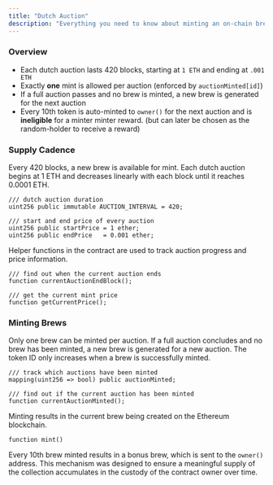 ```yaml
---
title: "Dutch Auction"
description: "Everything you need to know about minting an on-chain brew during a dutch auction"
---
```


### Overview

- Each dutch auction lasts 420 blocks, starting at `1 ETH` and ending at  `.001 ETH`
- Exactly **one** mint is allowed per auction (enforced by `auctionMinted[id]`)
- If a full auction passes and no brew is minted, a new brew is generated for the next auction
- Every 10th token is auto-minted to `owner()` for the next auction and is **ineligible** for a minter  minter reward. (but can later be chosen as the random-holder to receive a reward)

### Supply Cadence

Every 420 blocks, a new brew is available for mint. Each dutch auction begins at 1 ETH and decreases linearly with each block until it reaches 0.0001 ETH.

```solidity
/// dutch auction duration
uint256 public immutable AUCTION_INTERVAL = 420;

/// start and end price of every auction
uint256 public startPrice = 1 ether;
uint256 public endPrice   = 0.001 ether;
```

Helper functions in the contract are used to track auction progress and price information.

```solidity
/// find out when the current auction ends
function currentAuctionEndBlock();

/// get the current mint price
function getCurrentPrice();
```

### Minting Brews

Only one brew can be minted per auction.  If a full auction concludes and no brew has been minted, a new brew is generated for a new auction. The token ID only increases when a brew is successfully minted.

```solidity
/// track which auctions have been minted
mapping(uint256 => bool) public auctionMinted;

/// find out if the current auction has been minted
function currentAuctionMinted();
```

Minting results in the current brew being created on the Ethereum blockchain.

```solidity
function mint()
```

Every 10th brew minted results in a bonus brew, which is sent to the `owner()` address. This mechanism was designed to ensure a meaningful supply of the collection accumulates in the custody of the contract owner over time.